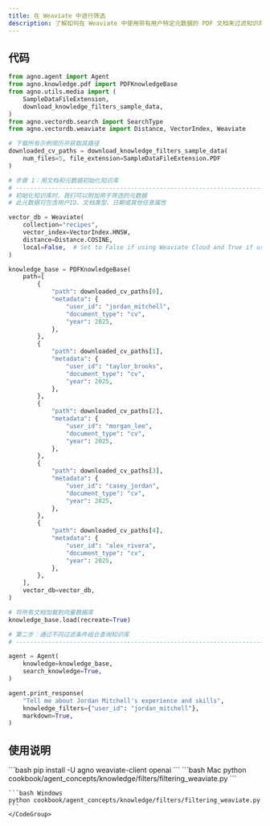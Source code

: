```yaml
---
title: 在 Weaviate 中进行筛选
description: 了解如何在 Weaviate 中使用带有用户特定元数据的 PDF 文档来过滤知识库搜索。
---
```

## 代码

```python
from agno.agent import Agent
from agno.knowledge.pdf import PDFKnowledgeBase
from agno.utils.media import (
    SampleDataFileExtension,
    download_knowledge_filters_sample_data,
)
from agno.vectordb.search import SearchType
from agno.vectordb.weaviate import Distance, VectorIndex, Weaviate

# 下载所有示例简历并获取其路径
downloaded_cv_paths = download_knowledge_filters_sample_data(
    num_files=5, file_extension=SampleDataFileExtension.PDF
)

# 步骤 1：用文档和元数据初始化知识库
# ------------------------------------------------------------------------------
# 初始化知识库时，我们可以附加用于筛选的元数据
# 此元数据可包含用户ID、文档类型、日期或其他任意属性

vector_db = Weaviate(
    collection="recipes",
    vector_index=VectorIndex.HNSW,
    distance=Distance.COSINE,
    local=False,  # Set to False if using Weaviate Cloud and True if using local instance
)

knowledge_base = PDFKnowledgeBase(
    path=[
        {
            "path": downloaded_cv_paths[0],
            "metadata": {
                "user_id": "jordan_mitchell",
                "document_type": "cv",
                "year": 2025,
            },
        },
        {
            "path": downloaded_cv_paths[1],
            "metadata": {
                "user_id": "taylor_brooks",
                "document_type": "cv",
                "year": 2025,
            },
        },
        {
            "path": downloaded_cv_paths[2],
            "metadata": {
                "user_id": "morgan_lee",
                "document_type": "cv",
                "year": 2025,
            },
        },
        {
            "path": downloaded_cv_paths[3],
            "metadata": {
                "user_id": "casey_jordan",
                "document_type": "cv",
                "year": 2025,
            },
        },
        {
            "path": downloaded_cv_paths[4],
            "metadata": {
                "user_id": "alex_rivera",
                "document_type": "cv",
                "year": 2025,
            },
        },
    ],
    vector_db=vector_db,
)

# 将所有文档加载到向量数据库
knowledge_base.load(recreate=True)

# 第二步：通过不同过滤条件组合查询知识库
# ------------------------------------------------------------------------------

agent = Agent(
    knowledge=knowledge_base,
    search_knowledge=True,
)

agent.print_response(
    "Tell me about Jordan Mitchell's experience and skills",
    knowledge_filters={"user_id": "jordan_mitchell"},
    markdown=True,
)
```

## 使用说明

<Steps>
  <Step title="安装库">
    ```bash
    pip install -U agno weaviate-client openai
    ```
  </Step>

  <Step title="运行示例">
    <CodeGroup>
    ```bash Mac
    python cookbook/agent_concepts/knowledge/filters/filtering_weaviate.py
    ```

    ```bash Windows
    python cookbook/agent_concepts/knowledge/filters/filtering_weaviate.py
    ```
    </CodeGroup>
  </Step>
</Steps>